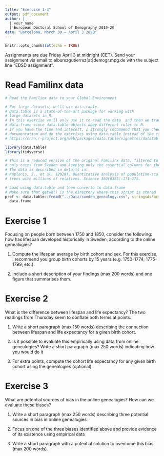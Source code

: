 ```yaml
---
title: "Exercise 1-3"
output: pdf_document
author: |
  | your_name
  | European Doctoral School of Demography 2019-20
date: "Barcelona, March 30 – April 3 2020"
---
```


```r
knitr::opts_chunk$set(echo = TRUE)
```

Assignments are due Friday April 3 at midnight (CET). Send your assignment via email to alburezgutierrez[at]demogr.mpg.de with the subject line “EDSD assignment”. 

# Read Familinx data

```r

# Read the Familinx data to your Global Environment

# For large datasets, we'll use data.table.
# Data.table is a state-of-the-art package for working with 
# large datasets in R. 
# In this exercise we'll only use it to read the data  and then we transform to 
# data.frame since data.table objects obey different rules in R.
# If you have the time and interest, I strongly recommend that you check out the data.table
# documentation and do the exercises using data.table instead of the tidyverse:
# https://cran.r-project.org/web/packages/data.table/vignettes/datatable-intro.html

library(data.table)
library(tidyverse)

# This is a reduced version of the original Familinx data, filtered to include
# only cases from Sweden and keeping only the essential columns for the exercise.
# The data is described in details in: 
# Kaplanis, J., et al. (2018). Quantitative analysis of population-scale family 
# trees with millions of relatives. Science 360(6385):171–175.

# Load using data.table and then converto to data.frame
# Make sure that getwd() is the directory where this script is stored
prof <- data.table::fread("../Data/sweden_genealogy.csv", stringsAsFactors = F) %>% 
  data.frame

```

\clearpage

# Exercise 1 

Focusing on people born between 1750 and 1850, consider the following: how has lifespan developed historically in Sweden, according to the online genealogies?

1. Compute the lifespan average by birth cohort and sex. For this exercise, I recommend you group birth cohorts by 15 years (e.g. 1750-1774; 1775-1799; etc.).

2. Include a short description of your findings (max 200 words) and one figure that summarises them.



\clearpage


# Exercise 2

What is the difference between lifespan and life expectancy? The two readings from Thursday seem to conflate both terms at points. 

1. Write a short paragraph (max 150 words) describing the connection between lifespan and life expectancy for a given birth cohort. 

2. Is it possible to evaluate this empirically using data from online genealogies? Write a short paragraph (max 250 words) indicating how you would do it

3. For extra points, compute the cohort life expectancy for any given birth cohort using the genealogies (optional)


\clearpage


# Exercise 3

 What are potential sources of bias in the online genealogies? How can we evaluate these biases?
 
1. Write a short paragraph (max 250 words) describing three potential sources in bias in online genealogies.

2. Focus on one of the three biases identified above and provide evidence of its existence using empirical data

3. Write a short paragraph with a potential solution to overcome this bias (max 200 words).